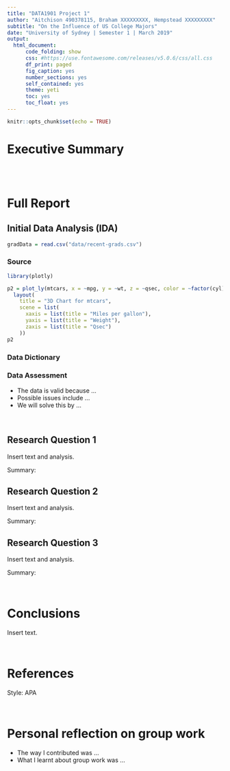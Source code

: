 ```yaml
---
title: "DATA1901 Project 1"
author: "Aitchison 490378115, Braham XXXXXXXXX, Hempstead XXXXXXXXX"
subtitle: "On the Influence of US College Majors"
date: "University of Sydney | Semester 1 | March 2019"
output: 
  html_document:
      code_folding: show
      css: #https://use.fontawesome.com/releases/v5.0.6/css/all.css
      df_print: paged
      fig_caption: yes
      number_sections: yes
      self_contained: yes
      theme: yeti
      toc: yes
      toc_float: yes
---
```


```r
knitr::opts_chunk$set(echo = TRUE)
```

<!--We suggest 400 words (max) for the Executive Summary, 200 words (max) for the IDA, and 250 words (max) for each of the Research Questions.-->

# Executive Summary

<br>
<br>

# Full Report

## Initial Data Analysis (IDA)

```r
gradData = read.csv("data/recent-grads.csv")
```


### Source
<!--Hmmmm--> 
```r
library(plotly)
```

```r
p2 = plot_ly(mtcars, x = ~mpg, y = ~wt, z = ~qsec, color = ~factor(cyl), type="scatter3d", mode="markers", text = ~paste("Cylinder: ", cyl)) %>%
  layout(
    title = "3D Chart for mtcars",
    scene = list(
      xaxis = list(title = "Miles per gallon"),
      yaxis = list(title = "Weight"),
      zaxis = list(title = "Qsec")
    ))
p2
```


### Data Dictionary

### Data Assessment

- The data is valid because ...
- Possible issues include ...
- We will solve this by ...

<br>

## Research Question 1

Insert text and analysis. 

Summary: 

## Research Question 2

Insert text and analysis. 

Summary: 

## Research Question 3

Insert text and analysis. 

Summary: 

<br>

# Conclusions

Insert text.

<br>

# References

Style: APA 

<br>

# Personal reflection on group work

- The way I contributed was ...
- What I learnt about group work was ... 

<br>

